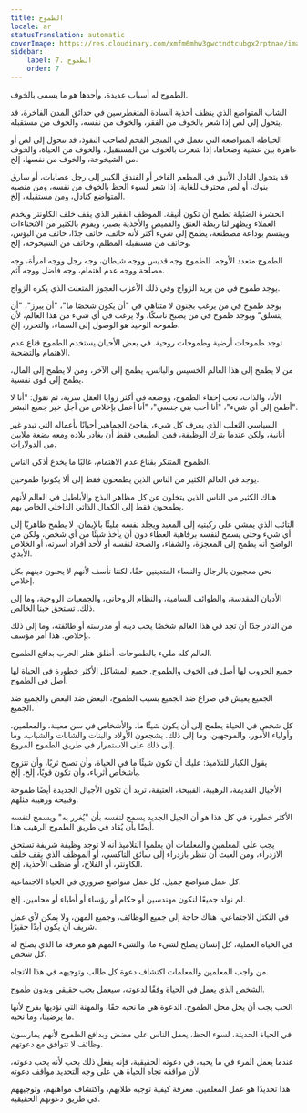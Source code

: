 ```yaml
---
title: الطموح
locale: ar
statusTranslation: automatic
coverImage: https://res.cloudinary.com/xmfm6mhw3gwctndtcubgx2rptnae/image/upload/v1740337243/small_cover_educacion_fundamental_a051170f1c.webp
sidebar:
    label: 7. الطموح
    order: 7
---
```

الطموح له أسباب عديدة، وأحدها هو ما يسمى بالخوف.

الشاب المتواضع الذي ينظف أحذية السادة المتغطرسين في حدائق المدن الفاخرة، قد يتحول إلى لص إذا شعر بالخوف من الفقر، والخوف من نفسه، والخوف من مستقبله.

الخياطة المتواضعة التي تعمل في المتجر الفخم لصاحب النفوذ، قد تتحول إلى لص أو عاهرة بين عشية وضحاها، إذا شعرت بالخوف من المستقبل، والخوف من الحياة، والخوف من الشيخوخة، والخوف من نفسها، إلخ.

قد يتحول النادل الأنيق في المطعم الفاخر أو الفندق الكبير إلى رجل عصابات، أو سارق بنوك، أو لص محترف للغاية، إذا شعر لسوء الحظ بالخوف من نفسه، ومن منصبه المتواضع كنادل، ومن مستقبله، إلخ.

الحشرة الضئيلة تطمح أن تكون أنيقة. الموظف الفقير الذي يقف خلف الكاونتر ويخدم العملاء ويظهر لنا ربطة العنق والقميص والأحذية بصبر، ويقوم بالكثير من الانحناءات ويبتسم بوداعة مصطنعة، يطمح إلى شيء أكثر لأنه خائف، خائف جدًا، خائف من البؤس، وخائف من مستقبله المظلم، وخائف من الشيخوخة، إلخ.

الطموح متعدد الأوجه. للطموح وجه قديس ووجه شيطان، وجه رجل ووجه امرأة، وجه مصلحة ووجه عدم اهتمام، وجه فاضل ووجه آثم.

يوجد طموح في من يريد الزواج وفي ذلك الأعزب العجوز المتعنت الذي يكره الزواج.

يوجد طموح في من يرغب بجنون لا متناهي في "أن يكون شخصًا ما"، "أن يبرز"، "أن يتسلق" ويوجد طموح في من يصبح ناسكًا، ولا يرغب في أي شيء من هذا العالم، لأن طموحه الوحيد هو الوصول إلى السماء، والتحرر، إلخ.

توجد طموحات أرضية وطموحات روحية. في بعض الأحيان يستخدم الطموح قناع عدم الاهتمام والتضحية.

من لا يطمح إلى هذا العالم الخسيس والبائس، يطمح إلى الآخر، ومن لا يطمح إلى المال، يطمح إلى قوى نفسية.

الأنا، والذات، تحب إخفاء الطموح، ووضعه في أكثر زوايا العقل سرية، ثم تقول: "أنا لا أطمح إلى أي شيء"، "أنا أحب بني جنسي"، "أنا أعمل بإخلاص من أجل خير جميع البشر".

السياسي الثعلب الذي يعرف كل شيء، يفاجئ الجماهير أحيانًا بأعماله التي تبدو غير أنانية، ولكن عندما يترك الوظيفة، فمن الطبيعي فقط أن يغادر بلاده ومعه بضعة ملايين من الدولارات.

الطموح المتنكر بقناع عدم الاهتمام، غالبًا ما يخدع أذكى الناس.

يوجد في العالم الكثير من الناس الذين يطمحون فقط إلى ألا يكونوا طموحين.

هناك الكثير من الناس الذين يتخلون عن كل مظاهر البذخ والأباطيل في العالم لأنهم يطمحون فقط إلى الكمال الذاتي الداخلي الخاص بهم.

التائب الذي يمشي على ركبتيه إلى المعبد ويجلد نفسه مليئًا بالإيمان، لا يطمح ظاهريًا إلى أي شيء وحتى يسمح لنفسه برفاهية العطاء دون أن يأخذ شيئًا من أي شخص، ولكن من الواضح أنه يطمح إلى المعجزة، والشفاء، والصحة لنفسه أو لأحد أفراد أسرته، أو الخلاص الأبدي.

نحن معجبون بالرجال والنساء المتدينين حقًا، لكننا نأسف لأنهم لا يحبون دينهم بكل إخلاص.

الأديان المقدسة، والطوائف السامية، والنظام الروحاني، والجمعيات الروحية، وما إلى ذلك. تستحق حبنا الخالص.

من النادر جدًا أن تجد في هذا العالم شخصًا يحب دينه أو مدرسته أو طائفته، وما إلى ذلك بإخلاص. هذا أمر مؤسف.

العالم كله مليء بالطموحات. أطلق هتلر الحرب بدافع الطموح.

جميع الحروب لها أصل في الخوف والطموح. جميع المشاكل الأكثر خطورة في الحياة لها أصل في الطموح.

الجميع يعيش في صراع ضد الجميع بسبب الطموح، البعض ضد البعض والجميع ضد الجميع.

كل شخص في الحياة يطمح إلى أن يكون شيئًا ما، والأشخاص في سن معينة، والمعلمين، وأولياء الأمور، والموجهين، وما إلى ذلك. يشجعون الأولاد والبنات والشابات والشباب، وما إلى ذلك على الاستمرار في طريق الطموح المروع.

يقول الكبار للتلاميذ: عليك أن تكون شيئًا ما في الحياة، وأن تصبح ثريًا، وأن تتزوج بأشخاص أثرياء، وأن تكون قويًا، إلخ. إلخ.

الأجيال القديمة، الرهيبة، القبيحة، العتيقة، تريد أن تكون الأجيال الجديدة أيضًا طموحة وقبيحة ورهيبة مثلهم.

الأكثر خطورة في كل هذا هو أن الجيل الجديد يسمح لنفسه بأن "يُغرر به" ويسمح لنفسه أيضًا بأن يُقاد في طريق الطموح الرهيب هذا.

يجب على المعلمين والمعلمات أن يعلموا التلاميذ أنه لا توجد وظيفة شريفة تستحق الازدراء، ومن العبث أن ننظر بازدراء إلى سائق التاكسي، أو الموظف الذي يقف خلف الكاونتر، أو الفلاح، أو منظف الأحذية، إلخ.

كل عمل متواضع جميل. كل عمل متواضع ضروري في الحياة الاجتماعية.

لم نولد جميعًا لنكون مهندسين أو حكام أو رؤساء أو أطباء أو محامين، إلخ.

في التكتل الاجتماعي، هناك حاجة إلى جميع الوظائف، وجميع المهن، ولا يمكن لأي عمل شريف أن يكون أبدًا حقيرًا.

في الحياة العملية، كل إنسان يصلح لشيء ما، والشيء المهم هو معرفة ما الذي يصلح له كل شخص.

من واجب المعلمين والمعلمات اكتشاف دعوة كل طالب وتوجيهه في هذا الاتجاه.

الشخص الذي يعمل في الحياة وفقًا لدعوته، سيعمل بحب حقيقي وبدون طموح.

الحب يجب أن يحل محل الطموح. الدعوة هي ما نحبه حقًا، والمهنة التي نؤديها بفرح لأنها ما يرضينا، وما نحبه.

في الحياة الحديثة، لسوء الحظ، يعمل الناس على مضض وبدافع الطموح لأنهم يمارسون وظائف لا تتوافق مع دعوتهم.

عندما يعمل المرء في ما يحبه، في دعوته الحقيقية، فإنه يفعل ذلك بحب لأنه يحب دعوته، لأن مواقفه تجاه الحياة هي على وجه التحديد مواقف دعوته.

هذا تحديدًا هو عمل المعلمين. معرفة كيفية توجيه طلابهم، واكتشاف مواهبهم، وتوجيههم في طريق دعوتهم الحقيقية.

